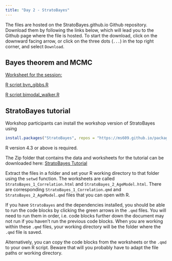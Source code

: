 ```yaml
---
title: "Day 2 - StratoBayes"
---
```


The files are hosted on the StratoBayes.github.io Github repository. Download them by following the links below, which will lead you to the Github page where the file is hosted. To start the download, click on the downward facing arrow, or click on the three dots (`...`) in the top right corner, and select `Download`.

## Bayes theorem and MCMC

[Worksheet for the session:](https://github.com/StratoBayes/StratoBayes.github.io/blob/8bde93d167f58eebcfabb4237ca6133904aff536/files/Bayes%20theorem%20and%20MCMC.docx)

[R script bvn_gibbs.R](https://github.com/StratoBayes/StratoBayes.github.io/blob/8bde93d167f58eebcfabb4237ca6133904aff536/files/data/bvn_gibbs.R)

[R script bimodal_walker.R](https://github.com/StratoBayes/StratoBayes.github.io/blob/8bde93d167f58eebcfabb4237ca6133904aff536/files/data/bimodal_walker.R)

## StratoBayes tutorial

Workshop participants can install the workshop version of StratoBayes using

``` r
install.packages("StratoBayes", repos = "https://ms609.github.io/packages")
```

R version 4.3 or above is required.

The Zip folder that contains the data and worksheets for the tutorial can be downloaded here: [StratoBayes Tutorial](https://github.com/StratoBayes/StratoBayes.github.io/blob/d4d3c8dc40d35f757e98b4700ba64014dc5f72d7/files/StratoBayesTutorial.zip)

Extract the files in a folder and set your R working directory to that folder using the `setwd` function. The worksheets are called `StratoBayes_1_Correlation.html` and `StratoBayes_2_AgeModel.html`. There are corresponding `StratoBayes_1_Correlation.qmd` and `StratoBayes_2_AgeModel.qmd` files that you can open with R. 

If you have `StratoBayes` and the dependencies installed, you should be able to run the code blocks by clicking the green arrows in the `.qmd` files. You will need to run them in order, i.e. code blocks further down the document may not run if you haven't run the previous code blocks. When you are working within these `.qmd` files, your working directory will be the folder where the `.qmd` file is saved.

Alternatively, you can copy the code blocks from the worksheets or the `.qmd` to your own R script. Beware that  will you probably have to adapt the file paths or working directory.
